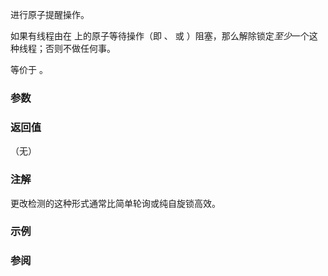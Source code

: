 {{cpp/title|atomic_notify_one}}
{{cpp/thread/navbar}}
{{dcl begin}}
{{dcl header|atomic}}
{{dcl|num=1|since=c++20|
template&lt; class T &gt;
void atomic_notify_one( std::atomic&lt;T&gt;* object );
}}
{{dcl|num=2|since=c++20|
template&lt; class T &gt;
void atomic_notify_one( volatile std::atomic&lt;T&gt;* object );
}}
{{dcl end}}

进行原子提醒操作。

如果有线程由在 {{c|*object}} 上的原子等待操作（即 {{ltf std|cpp/atomic/atomic_wait}}、{{ltf std|cpp/atomic/atomic_wait|atomic_wait_explicit}} 或 {{l2tf std|cpp/atomic/atomic/wait}}）阻塞，那么解除锁定''至少''{{sep}}一个这种线程；否则不做任何事。

等价于 {{c|object-&gt;notify_one()}}。

===参数===
{{par begin}}
{{par|object|指向待提醒的原子对象的指针}}
{{par end}} 

===返回值===
（无）

===注解===
更改检测的这种形式通常比简单轮询或纯自旋锁高效。 

===示例===
{{example}}

===参阅===
{{dsc begin}}
{{dsc inc|cpp/atomic/atomic/dsc notify_one|atomic}}
{{dsc inc|cpp/atomic/atomic/dsc notify_all|atomic}}
{{dsc inc|cpp/atomic/dsc atomic_notify_all}}
{{dsc inc|cpp/atomic/dsc atomic_wait}}
{{dsc end}}

{{langlinks|de|en|es|fr|it|ja|pt|ru}}